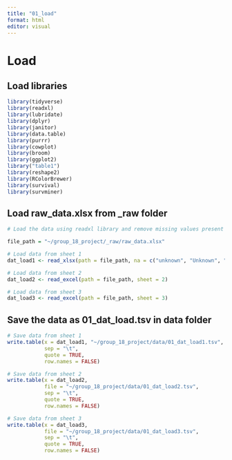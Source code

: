 ```yaml
---
title: "01_load"
format: html
editor: visual
---
```


# Load

## Load libraries

```r
library(tidyverse)
library(readxl)
library(lubridate)
library(dplyr)
library(janitor)
library(data.table)
library(purrr)
library(cowplot)
library(broom) 
library(ggplot2)
library("table1")
library(reshape2)
library(RColorBrewer)
library(survival)
library(survminer)
```

## Load raw_data.xlsx from \_raw folder

```r
# Load the data using readxl library and remove missing values present in different formats

file_path = "~/group_18_project/_raw/raw_data.xlsx"

# Load data from sheet 1
dat_load1 <- read_xlsx(path = file_path, na = c("unknown", "Unknown", "N/A", "Unkown", "unkown", "None", "none", "" ), sheet = 1)

# Load data from sheet 2
dat_load2 <- read_excel(path = file_path, sheet = 2)

# Load data from sheet 3
dat_load3 <- read_excel(path = file_path, sheet = 3)
```

## Save the data as 01_dat_load.tsv in data folder

```r

# Save data from sheet 1 
write.table(x = dat_load1, "~/group_18_project/data/01_dat_load1.tsv", 
            sep = "\t", 
            quote = TRUE,
            row.names = FALSE)

# Save data from sheet 2
write.table(x = dat_load2, 
            file = "~/group_18_project/data/01_dat_load2.tsv", 
            sep = "\t", 
            quote = TRUE,
            row.names = FALSE)

# Save data from sheet 3 
write.table(x = dat_load3, 
            file = "~/group_18_project/data/01_dat_load3.tsv", 
            sep = "\t", 
            quote = TRUE,
            row.names = FALSE)
```
